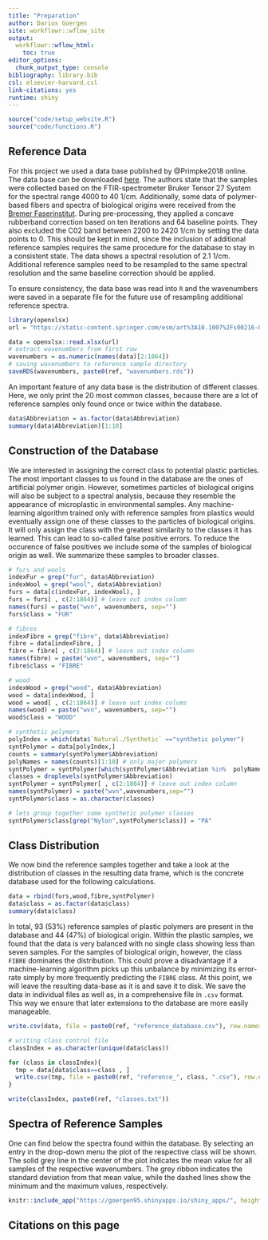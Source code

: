 ```yaml
---
title: "Preparation"
author: Darius Goergen
site: workflowr::wflow_site
output:
  workflowr::wflow_html:
    toc: true
editor_options:
  chunk_output_type: console
bibliography: library.bib
csl: elsevier-harvard.csl
link-citations: yes
runtime: shiny
---
```


```r
source("code/setup_website.R")
source("code/functions.R")
```

## Reference Data
For this project we used a data base published by @Primpke2018 online. 
The data base can be downloaded 
[here](https://static-content.springer.com/esm/art%3A10.1007%2Fs00216-018-1156-x/MediaObjects/216_2018_1156_MOESM2_ESM.xlsx).
The authors state that the samples were collected based on the FTIR-spectrometer Bruker Tensor 27 System
for the spectral range 4000 to 40 1/cm. Additionally, some data of polymer-based
fibers and spectra of biological origins were received from the [Bremer Faserinstitut](https://www.faserinstitut.de/).
During pre-processing, they applied a concave rubberband correction based on ten 
iterations and 64 baseline points. They also excluded the C02 band between
2200 to 2420 1/cm by setting the data points to 0. This should be kept in mind,
since the inclusion of additional reference samples requires the same procedure
for the database to stay in a consistent state. The data shows a spectral resolution 
of 2.1 1/cm. Additional reference samples need to be resampled to the same spectral 
resolution and the same baseline correction should be applied.

To ensure consistency, the data base was read into `R` and the wavenumbers were saved 
in a separate file for the future use of resampling additional reference spectra.

```r
library(openxlsx)
url = "https://static-content.springer.com/esm/art%3A10.1007%2Fs00216-018-1156-x/MediaObjects/216_2018_1156_MOESM2_ESM.xlsx"

data = openxlsx::read.xlsx(url)
# extract wavenumbers from first row
wavenumbers = as.numeric(names(data)[2:1864])
# saving wavenumbers to reference sample directory
saveRDS(wavenumbers, paste0(ref, "wavenumbers.rds"))
```

An important feature of any data base is the distribution of different classes.
Here, we only print the 20 most common classes, because there are a lot of reference samples
only found once or twice within the database. 

```r
data$Abbreviation = as.factor(data$Abbreviation)
summary(data$Abbreviation)[1:10]

```

## Construction of the Database
We are interested in assigning the correct class to potential plastic particles. 
The most important classes to us found in the database are the ones of 
artificial polymer origin. However, sometimes particles of biological origins
will also be subject to a spectral analysis, because they resemble the appearance of 
microplastic in environmental samples. Any machine-learning algorithm trained 
only with reference samples from plastics would eventually assign one of these classes
to the particles of biological origins. It will only assign the class with the
greatest similarity to the classes it has learned. This can lead to so-called false 
positive errors. To reduce the occurence of false positives we include some of the 
samples of biological origin as well. We summarize these samples to broader classes.

```r
# furs and wools
indexFur = grep("fur", data$Abbreviation)
indexWool = grep("wool", data$Abbreviation)
furs = data[c(indexFur, indexWool), ]
furs = furs[ , c(2:1864)] # leave out index column
names(furs) = paste("wvn", wavenumbers, sep="")
furs$class = "FUR"

# fibres
indexFibre = grep("fibre", data$Abbreviation)
fibre = data[indexFibre, ]
fibre = fibre[ , c(2:1864)] # leave out index column
names(fibre) = paste("wvn", wavenumbers, sep="")
fibre$class = "FIBRE"

# wood
indexWood = grep("wood", data$Abbreviation)
wood = data[indexWood, ]
wood = wood[ , c(2:1864)] # leave out index colums
names(wood) = paste("wvn", wavenumbers, sep="")
wood$class = "WOOD"

# synthetic polymers
polyIndex = which(data$`Natural./Synthetic` =="synthetic polymer")
syntPolymer = data[polyIndex,]
counts = summary(syntPolymer$Abbreviation)
polyNames = names(counts)[1:10] # only major polymers
syntPolymer = syntPolymer[which(syntPolymer$Abbreviation %in%  polyNames) , ]
classes = droplevels(syntPolymer$Abbreviation)
syntPolymer = syntPolymer[ , c(2:1864)] # leave out index column
names(syntPolymer) = paste("wvn",wavenumbers,sep="")
syntPolymer$class = as.character(classes)

# lets group together some synthetic polymer classes
syntPolymer$class[grep("Nylon",syntPolymer$class)] = "PA"
```

## Class Distribution

We now bind the reference samples together and take a look at the distribution
of classes in the resulting data frame, which is the concrete database used for the 
following calculations.

```r
data = rbind(furs,wood,fibre,syntPolymer) 
data$class = as.factor(data$class)
summary(data$class)

```

In total, 93 (53%) reference samples of plastic polymers are present in the database
and 44 (47%) of biological origin. Within the plastic samples, we found that the data 
is very balanced with no single class showing less than seven samples. For the samples
of biological origin, however, the class `FIBRE` dominates the distribution.
This could prove a disadvantage if a machine-learning algorithm picks up 
this unbalance by minimizing its error-rate simply by more frequently predicting
the `FIBRE` class. At this point, we will leave the resulting data-base as it is 
and save it to disk.
We save the data in individual files as well as, in a comprehensive file in 
`.csv` format. This way we ensure that later extensions to the database are more 
easily manageable.

```r
write.csv(data, file = paste0(ref, "reference_database.csv"), row.names=FALSE)

# writing class control file
classIndex = as.character(unique(data$class))

for (class in classIndex){
  tmp = data[data$class==class , ]
  write.csv(tmp, file = paste0(ref, "reference_", class, ".csv"), row.names=FALSE)
}

write(classIndex, paste0(ref, "classes.txt"))
```

## Spectra of Reference Samples
One can find below the spectra found within the database. By selecting an entry
in the drop-down menu the plot of the respective class will be shown. The solid
grey line in the center of the plot indicates the mean value for all samples of 
the respective wavenumbers. The grey ribbon indicates the standard deviation from
that mean value, while the dashed lines show the minimum and the maximum values,
respectively. 

```r
knitr::include_app("https://goergen95.shinyapps.io/shiny_apps/", height = "500px")
```


## Citations on this page

